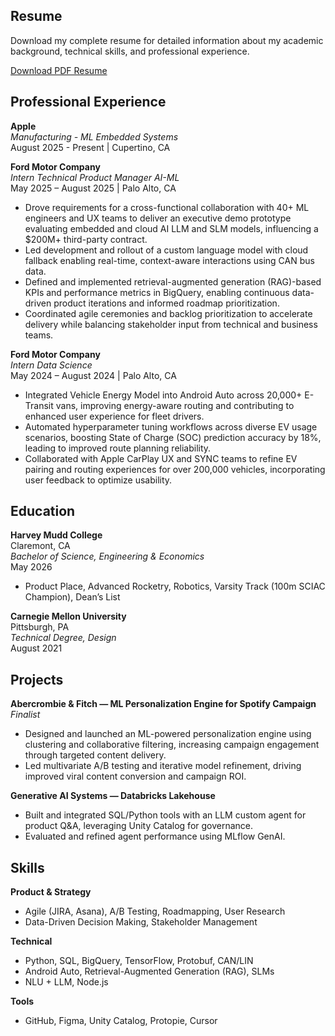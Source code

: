 ::: {.full-width-title}
::: {.section-title-container}
## Resume {.section-title}
:::
:::

::: {.resume-intro .scroll-animate}
Download my complete resume for detailed information about my academic background, technical skills, and professional experience.

[Download PDF Resume](#){.btn .btn-primary .btn-large}
:::

::: {.two-column-layout style="align-items: start;"}
::: {.left-column style="align-self: start;"}
::: {.section-title-container style="margin-top: 0; padding-top: 0;"}
## Professional Experience {.section-title}
:::

::: {.resume-section .scroll-animate}
<p><strong>Apple</strong><br>
<em>Manufacturing - ML Embedded Systems</em><br>
August 2025 - Present | Cupertino, CA</p>

<p><strong>Ford Motor Company</strong><br>
<em>Intern Technical Product Manager AI-ML</em><br>
May 2025 – August 2025 | Palo Alto, CA</p>
<ul>
<li>Drove requirements for a cross-functional collaboration with 40+ ML engineers and UX teams to deliver an executive demo prototype evaluating embedded and cloud AI LLM and SLM models, influencing a $200M+ third-party contract.</li>
<li>Led development and rollout of a custom language model with cloud fallback enabling real-time, context-aware interactions using CAN bus data.</li>
<li>Defined and implemented retrieval-augmented generation (RAG)-based KPIs and performance metrics in BigQuery, enabling continuous data-driven product iterations and informed roadmap prioritization.</li>
<li>Coordinated agile ceremonies and backlog prioritization to accelerate delivery while balancing stakeholder input from technical and business teams.</li>
</ul>

<p><strong>Ford Motor Company</strong><br>
<em>Intern Data Science</em><br>
May 2024 – August 2024 | Palo Alto, CA</p>
<ul>
<li>Integrated Vehicle Energy Model into Android Auto across 20,000+ E-Transit vans, improving energy-aware routing and contributing to enhanced user experience for fleet drivers.</li>
<li>Automated hyperparameter tuning workflows across diverse EV usage scenarios, boosting State of Charge (SOC) prediction accuracy by 18%, leading to improved route planning reliability.</li>
<li>Collaborated with Apple CarPlay UX and SYNC teams to refine EV pairing and routing experiences for over 200,000 vehicles, incorporating user feedback to optimize usability.</li>
</ul>
:::

::: {.section-title-container}
## Education {.section-title}
:::

::: {.resume-section .scroll-animate}
<p><strong>Harvey Mudd College</strong><br>
Claremont, CA<br>
<em>Bachelor of Science, Engineering & Economics</em><br>
May 2026</p>
<ul>
<li>Product Place, Advanced Rocketry, Robotics, Varsity Track (100m SCIAC Champion), Dean's List</li>
</ul>

<p><strong>Carnegie Mellon University</strong><br>
Pittsburgh, PA<br>
<em>Technical Degree, Design</em><br>
August 2021</p>
:::
:::

::: {.right-column style="align-self: start;"}
::: {.section-title-container style="margin-top: 0; padding-top: 0;"}
## Projects {.section-title}
:::

::: {.resume-section .scroll-animate}
<p><strong>Abercrombie & Fitch — ML Personalization Engine for Spotify Campaign</strong><br>
<em>Finalist</em></p>
<ul>
<li>Designed and launched an ML-powered personalization engine using clustering and collaborative filtering, increasing campaign engagement through targeted content delivery.</li>
<li>Led multivariate A/B testing and iterative model refinement, driving improved viral content conversion and campaign ROI.</li>
</ul>

<p><strong>Generative AI Systems — Databricks Lakehouse</strong></p>
<ul>
<li>Built and integrated SQL/Python tools with an LLM custom agent for product Q&A, leveraging Unity Catalog for governance.</li>
<li>Evaluated and refined agent performance using MLflow GenAI.</li>
</ul>
:::

::: {.section-title-container}
## Skills {.section-title}
:::

::: {.resume-section .scroll-animate}
<p><strong>Product & Strategy</strong></p>
<ul>
<li>Agile (JIRA, Asana), A/B Testing, Roadmapping, User Research</li>
<li>Data-Driven Decision Making, Stakeholder Management</li>
</ul>

<p><strong>Technical</strong></p>
<ul>
<li>Python, SQL, BigQuery, TensorFlow, Protobuf, CAN/LIN</li>
<li>Android Auto, Retrieval-Augmented Generation (RAG), SLMs</li>
<li>NLU + LLM, Node.js</li>
</ul>

<p><strong>Tools</strong></p>
<ul>
<li>GitHub, Figma, Unity Catalog, Protopie, Cursor</li>
</ul>
:::
:::
:::

<script src="scroll-animations.js"></script>